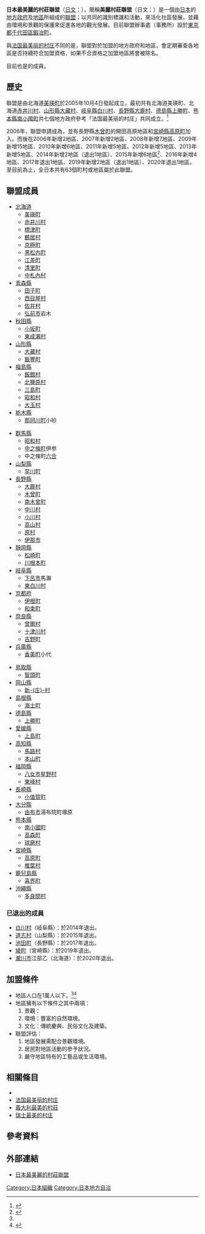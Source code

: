 '''日本最美麗的村莊聯盟'''（[[日文|日文]]：'''{{lang|ja|日本で最も美しい村連合}}'''），簡稱'''美麗村莊聯盟'''（日文：'''{{lang|ja|美しい村連合}}'''）是一個由[[日本|日本]]的[[地方政府|地方政府]]及[[地區|地區]]所組成的[[聯盟|聯盟]]；以共同的識別標識和活動，來活化社區發展，並藉由環境和景觀的保護來促進各地的觀光發展。目前聯盟辦事處（事務所）設於[[東京都|東京都]][[千代田區|千代田區]][[鍛冶町_(千代田區)|鍛冶町]]。

與[[法国最美丽的村庄|法国最美丽的村庄]]不同的是，聯盟對於加盟的地方政府和地區，會定期審查各地區是否持續符合加盟資格，如果不合資格之加盟地區將會被除名。

目前也是{{Tsl|fr|Les_Plus_Beaux_Villages_de_la_Terre|世界最美麗村莊}}的成員。

==歷史==

聯盟是由北海道[[美瑛町|美瑛町]]於2005年10月4日發起成立，最初共有北海道美瑛町、北海道[[赤井川村|赤井川村]]、[[山形縣|山形縣]][[大藏村|大藏村]]、[[岐阜縣|岐阜縣]][[白川村|白川村]]、[[長野縣|長野縣]][[大鹿村|大鹿村]]、[[德島縣|德島縣]][[上勝町|上勝町]]、[[熊本縣|熊本縣]][[南小國町|南小國町]]共七個地方政府參考「法国最美丽的村庄」共同成立。<ref name="Asishi-2012-04-13">{{cite news| author=新井正之| title=「美しい村」に立候補／香美| url=http://mytown.asahi.com/hyogo/news.php?k_id=29000001204130005| accessdate=2012-04-18| newspaper=朝日新聞| date=2012-04-13| language=ja}}{{dead link|date=2018年3月 |bot=InternetArchiveBot |fix-attempted=yes }}</ref> 

2006年，聯盟申請成為{{tsl|ja|特定非営利活動法人|特定非營利組織法人}}，並有長野縣[[木曾町|木曾町]]的開田高原地區和[[宮崎縣|宮崎縣]][[高原町|高原町]]加入。而後在2006年新增2地區、2007年新增2地區、2008年新增7地區、2009年新增15地區、2010年新增6地區、2011年新增5地區、2012年新增5地區、2013年新增5地區、2014年新增2地區（退出1地區）、2015年新增6地區<ref>{{cite web| title=連合の沿革| url=http://www.utsukushii-mura.jp/history| publisher=日本最美麗的村莊聯盟| accessdate=2014-02-25| language=ja| deadurl=yes| archiveurl=https://web.archive.org/web/20140326134104/http://www.utsukushii-mura.jp/history| archivedate=2014-03-26}}</ref>、2016年新增4地區、2017年退出1地區、2019年新增2地區（退出1地區）、2020年退出1地區。至目前為止，全日本共有63個町村或地區屬於此聯盟。

==聯盟成員==

{{col-begin}}
{{col-3}}

* [[北海道|北海道]]
** [[美瑛町|美瑛町]]
** [[赤井川村|赤井川村]]
** [[標津町|標津町]]
** [[鶴居村|鶴居村]]
** [[京極町|京極町]]
** [[黑松內町|黑松內町]]
** [[江差町|江差町]]
** [[清里町|清里町]]
** [[中札內村|中札內村]]
* [[青森縣|青森縣]]
** [[田子町|田子町]]
** [[西目屋村|西目屋村]]
** [[佐井村|佐井村]]
** [[弘前市|弘前市]]岩木
* [[秋田縣|秋田縣]]
** [[小坂町|小坂町]]
** [[東成瀨村|東成瀨村]]
* [[山形縣|山形縣]]
** [[大藏村|大藏村]]
** [[飯豐町|飯豐町]]
* [[福島縣|福島縣]]
** [[飯館村|飯館村]]
** [[北鹽原村|北鹽原村]]
** [[三島町|三島町]]
** [[昭和村_(福島縣)|昭和村]]
** [[大玉村|大玉村]]
* [[栃木縣|栃木縣]]
** [[那珂川町|那珂川町]]小砂

{{col-3}}

* [[群馬縣|群馬縣]]
** [[昭和村_(群馬縣)|昭和村]]
** [[中之條町|中之條町]]伊参
** 中之條町[[六合村|六合]]
* [[山梨縣|山梨縣]]
** [[早川町|早川町]]
* [[長野縣|長野縣]]
** [[大鹿村|大鹿村]]
** [[木曾町|木曾町]]
** [[南木曾町|南木曾町]]
** [[中川村|中川村]]
** [[小川村|小川村]]
** [[高山村_(長野縣)|高山村]]
** [[原村|原村]]
** [[伊那市|伊那市]]{{tsl|ja|高遠町}}
* [[靜岡縣|靜岡縣]]
** [[松崎町|松崎町]]
** [[川根本町|川根本町]]
* [[岐阜縣|岐阜縣]]
** [[下呂市|下呂市]]馬瀨
** [[東白川村|東白川村]]
* [[京都府|京都府]]
** [[伊根町|伊根町]]
** [[和束町|和束町]]
* [[奈良縣|奈良縣]]
** [[曾爾村|曾爾村]]
** [[十津川村|十津川村]]
** [[吉野町|吉野町]]
* [[兵庫縣|兵庫縣]]
** [[香美町|香美町]]小代

{{col-3}}

* [[鳥取縣|鳥取縣]]
** [[智頭町|智頭町]]
* [[岡山縣|岡山縣]]
** [[新庄村_(日本)|新-{庄}-村]]
* [[島根縣|島根縣]]
** [[海士町|海士町]]
* [[德島縣|德島縣]]
** [[上勝町|上勝町]]
* [[愛媛縣|愛媛縣]]
** [[上島町|上島町]]
* [[高知縣|高知縣]]
** [[馬路村|馬路村]]
** [[本山町|本山町]]
* [[福岡縣|福岡縣]]
** [[八女市|八女市]][[星野村|星野村]]
** [[東峰村|東峰村]]
* [[長崎縣|長崎縣]]
** [[小值賀町|小值賀町]]
* [[大分縣|大分縣]]
** [[由布市|由布市]]湯布院町塚原
* [[熊本縣|熊本縣]]
** [[南小國町|南小國町]]
** [[高森町_(熊本縣)|高森町]]
** [[球磨村|球磨村]]
* [[宮崎縣|宮崎縣]]
** [[高原町|高原町]]
** [[椎葉村|椎葉村]]
* [[鹿兒島縣|鹿兒島縣]]
** [[喜界町|喜界町]]
* [[沖繩縣|沖繩縣]]
** [[多良間村|多良間村]]

{{col-end}}

=== 已退出的成員 ===

* [[白川村|白川村]]（岐阜縣）：於2014年退出。
* [[道志村|道志村]]（山梨縣）：於2015年退出。
* [[池田町_(長野縣)|池田町]]（長野縣）：於2017年退出。
* [[綾町|綾町]]（宮崎縣）：於2019年退出。
* [[瀧川市|瀧川市]]江部乙（北海道）：於2020年退出。

== 加盟條件 ==

* 地區人口在1萬人以下。<ref name="Asishi-2012-04-13"/><ref>{{cite news| title=「日本で最も美しい村」連合に加盟申請　香美町小代区| url=http://www.nnn.co.jp/news/120404/20120404002.html| accessdate=2012-04-18| newspaper=日本海新聞| date=2012-04-04| language=ja}}</ref>
* 地區擁有以下條件之其中兩項：
*# 景觀：
*# 環境：豐富的自然環境。
*# 文化：傳統慶典、民俗文化及建築。
* 聯盟評估：
*# 地區發展需配合景觀環境。
*# 居民對地區活動的參予狀況。
*# 嚴守地區特有的工藝品或生活環境。

== 相關條目 ==

* {{Tsl|fr|Les_Plus_Beaux_Villages_de_la_Terre|世界最美麗村莊}}
* [[法国最美丽的村庄|法国最美丽的村庄]]
* [[義大利最美的村莊|義大利最美的村莊]]
* [[瑞士最美的村庄|瑞士最美的村庄]]

== 參考資料 ==
{{reflist|2}}

== 外部連結 ==

* {{Ja}} [http://utsukushii-mura.jp/ 日本最美麗的村莊聯盟] {{Wayback|url=http://utsukushii-mura.jp/ |date=20160402200305 }}

[[Category:日本組織|Category:日本組織]]
[[Category:日本地方自治|Category:日本地方自治]]